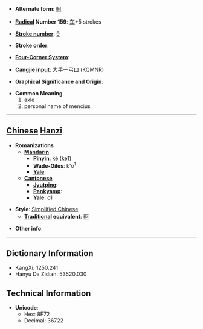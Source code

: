* '''Alternate form''': [[軻]]

* '''[[Wiktionary:Chinese radical index| Radical]] Number 159''': [[Wiktionary:Chinese radical index 车|车]]+5 strokes

* '''[[Wiktionary:Chinese total strokes index|Stroke number]]''': [[Wiktionary:Chinese total strokes index 9|9]]

* '''Stroke order''': 

* '''[[Wiktionary:Chinese four corner index|Four-Corner System]]''': 

* '''[[Wiktionary:Chinese Cangjie index|Cangjie input]]''': 大手一弓口 (KQMNR)

* '''Graphical Significance and Origin''': 

* '''Common Meaning'''
*#axle
*# personal name of mencius


----

== [[Chinese]] [[Hanzi]] ==

* '''Romanizations'''
** '''[[Mandarin]]'''
*** '''[[Pinyin]]''': kē (ke1)
*** '''[[Wade-Giles]]''': k'o<sup>1</sup>
*** '''[[Yale]]''': 
** '''[[Cantonese]]'''
*** '''[[Jyutping]]''':
*** '''[[Penkyamp]]''': 
*** '''[[Yale]]''': o1

* '''Style''': [[Simplified Chinese]] 
** '''[[Traditional Chinese|Traditional]] equivalent''': [[軻]]

* '''Other info''': 

----

== Dictionary Information ==

* KangXi: 1250.241
* Hanyu Da Zidian: 53520.030

== Technical Information ==

* '''Unicode''':
** Hex: 8F72
** Decimal: 36722
